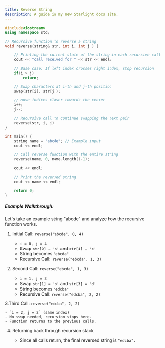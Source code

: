 ```yaml
---
title: Reverse String
description: A guide in my new Starlight docs site.
---
```


```c++
#include<iostream>
using namespace std;

// Recursive function to reverse a string
void reverse(string& str, int i, int j ) {

    // Printing the current state of the string in each recursive call
    cout << "call received for " << str << endl;

    // Base case: If left index crosses right index, stop recursion
    if(i > j)
        return;

    // Swap characters at i-th and j-th position
    swap(str[i], str[j]);

    // Move indices closer towards the center
    i++;
    j--;

    // Recursive call to continue swapping the next pair
    reverse(str, i, j);
}

int main() {
    string name = "abcde"; // Example input
    cout << endl;

    // Call reverse function with the entire string
    reverse(name, 0, name.length()-1);

    cout << endl;

    // Print the reversed string
    cout << name << endl;

    return 0;
}
```

##### Example Walkthrough:

Let's take an example string "abcde" and analyze how the recursive function works.

1. Initial Call: `reverse("abcde", 0, 4)`

   - `i = 0, j = 4`
   - Swap `str[0] = 'a'` and `str[4] = 'e'`
   - String becomes `"ebcda"`
   - Recursive Call:` reverse("ebcda", 1, 3)`

2. Second Call: `reverse("ebcda", 1, 3)`

   - `i = 1, j = 3`
   - Swap `str[1] = 'b'` and `str[3] = 'd'`
   - String becomes `"edcba"`
   - Recursive Call: `reverse("edcba", 2, 2)`

3.Third Call: `reverse("edcba", 2, 2)`

    - `i = 2, j = 2` (same index)
    - No swap needed, recursion stops here.
    - Function returns to the previous calls.

4. Returning back through recursion stack

   - Since all calls return, the final reversed string is `"edcba".`
